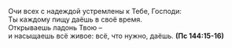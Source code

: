 Очи всех с надеждой устремлены к Тебе, Господи:  
Ты каждому пищу даёшь в своё время.  
Открываешь ладонь Твою –  
и насыщаешь всё живое: всё, что нужно, даёшь. **(Пс 144:15-16)**
